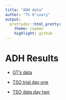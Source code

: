 ```yaml
---
title: "ADH data"
author: "TS O'Leary"
output:
  prettydoc::html_pretty:
    theme: cayman
    highlight: github
---
```


# ADH Results

- [GT's data](https://tsoleary.github.io/projects/ADH/scripts/adh_data.html)

- [TSO trial day one](https://tsoleary.github.io/projects/ADH/scripts/adh-s_trial.html)

- [TSO data day two](https://tsoleary.github.io/projects/ADH/scripts/adh_data_tso.html)

